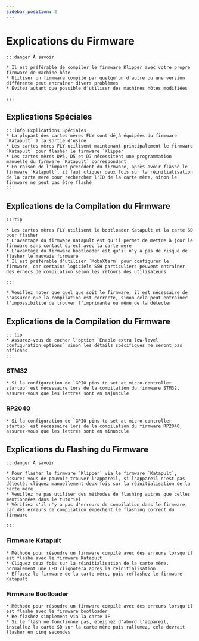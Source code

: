 ```yaml
---
sidebar_position: 2
---
```





# Explications du Firmware

    :::danger À savoir

    * Il est préférable de compiler le firmware Klipper avec votre propre firmware de machine hôte
    * Utiliser un firmware compilé par quelqu'un d'autre ou une version différente peut entraîner divers problèmes
    * Évitez autant que possible d'utiliser des machines hôtes modifiées

    :::

## Explications Spéciales

    :::info Explications Spéciales
    * La plupart des cartes mères FLY sont déjà équipées du firmware `Katapult` à la sortie d'usine
    * Les cartes mères FLY utilisent maintenant principalement le firmware `Katapult` pour flasher le firmware `Klipper`
    * Les cartes mères DP5, D5 et D7 nécessitent une programmation manuelle du firmware `Katapult` correspondant
    * En raison de l'impact précédent du firmware, après avoir flashé le firmware `Katapult`, il faut cliquer deux fois sur la réinitialisation de la carte mère pour rechercher l'ID de la carte mère, sinon le firmware ne peut pas être flashé
    :::

## Explications de la Compilation du Firmware

    :::tip

    * Les cartes mères FLY utilisent le bootloader Katapult et la carte SD pour flasher
    * L'avantage du firmware Katapult est qu'il permet de mettre à jour le firmware sans contact direct avec la carte mère
    * L'avantage du firmware bootloader est qu'il n'y a pas de risque de flasher le mauvais firmware
    * Il est préférable d'utiliser `MobaXterm` pour configurer le firmware, car certains logiciels SSH particuliers peuvent entraîner des échecs de compilation selon les retours des utilisateurs

    :::

    * Veuillez noter que quel que soit le firmware, il est nécessaire de s'assurer que la compilation est correcte, sinon cela peut entraîner l'impossibilité de trouver l'imprimante ou même de la détecter

## Explications de la Compilation du Firmware

    :::tip
    * Assurez-vous de cocher l'option `Enable extra low-level configuration options` sinon les détails spécifiques ne seront pas affichés
    :::

### STM32

    * Si la configuration de `GPIO pins to set at micro-controller startup` est nécessaire lors de la compilation du firmware STM32, assurez-vous que les lettres sont en majuscule

### RP2040

    * Si la configuration de `GPIO pins to set at micro-controller startup` est nécessaire lors de la compilation du firmware RP2040, assurez-vous que les lettres sont en minuscule

## Explications du Flashing du Firmware

    :::danger À savoir

    * Pour flasher le firmware `Klipper` via le firmware `Katapult`, assurez-vous de pouvoir trouver l'appareil, si l'appareil n'est pas détecté, cliquez manuellement deux fois sur la réinitialisation de la carte mère
    * Veuillez ne pas utiliser des méthodes de flashing autres que celles mentionnées dans le tutoriel
    * Vérifiez s'il n'y a pas d'erreurs de compilation dans le firmware, car des erreurs de compilation empêchent le flashing correct du firmware

    :::

### Firmware Katapult

    * Méthode pour résoudre un firmware compilé avec des erreurs lorsqu'il est flashé avec le firmware Katapult
    * Cliquez deux fois sur la réinitialisation de la carte mère, normalement une LED clignotera après la réinitialisation
    * Effacez le firmware de la carte mère, puis reflashez le firmware Katapult

### Firmware Bootloader

    * Méthode pour résoudre un firmware compilé avec des erreurs lorsqu'il est flashé avec le firmware bootloader
    * Re-flashez simplement via la carte TF
    * Si le flash ne fonctionne pas, éteignez d'abord l'appareil, installez la carte SD sur la carte mère puis rallumez, cela devrait flasher en cinq secondes

